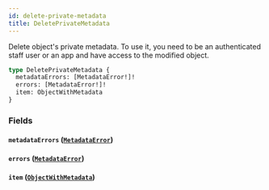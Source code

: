 ```yaml
---
id: delete-private-metadata
title: DeletePrivateMetadata
---
```


Delete object's private metadata. To use it, you need to be an authenticated staff user or an app and have access to the modified object.

```graphql
type DeletePrivateMetadata {
  metadataErrors: [MetadataError!]!
  errors: [MetadataError!]!
  item: ObjectWithMetadata
}
```

### Fields

#### `metadataErrors` ([`MetadataError`](../../../developer/api-reference/objects/metadata-error))

#### `errors` ([`MetadataError`](../../../developer/api-reference/objects/metadata-error))

#### `item` ([`ObjectWithMetadata`](../../../developer/api-reference/interfaces/object-with-metadata))
